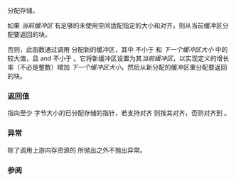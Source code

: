 {{cpp/experimental/pmr/monotonic_buffer_resource/title|do_allocate}}
{{cpp/experimental/lib extensions/pmr/monotonic_buffer_resource/navbar}}
{{ddcl|since=libfund_ts|1=
virtual void* do_allocate( std::size_t bytes, std::size_t alignment );
}}

分配存储。

如果 ''当前缓冲区'' 有足够的未使用空间适配指定的大小和对齐，则从当前缓冲区分配要返回的块。

否则，此函数通过调用 {{tt|upstream_resource()-&gt;allocate(n, m)}} 分配新的缓冲区，其中 {{tt|n}} 不小于 {{c|bytes}} 和 ''下一个缓冲区大小'' 中的较大值，且 and {{tt|m}} 不小于 {{c|alignment}}。它将新缓冲区设置为其''当前缓冲区''，以实现定义的增长率（不必是整数）增加 ''下一个缓冲区大小''，然后从新分配的缓冲区重分配要返回的块。

===返回值===
指向至少 {{c|bytes}} 字节大小的已分配存储的指针，若支持对齐 {{c|alignment}} 则按其对齐，否则对齐到 {{c|alignof(std::max_align_t)}}。

===异常===
除了调用上游内存资源的 {{tt|allocate()}} 所抛出之外不抛出异常。

===参阅===
{{dsc begin}}
{{dsc inc|cpp/experimental/memory_resource/dsc allocate}}
{{dsc inc|cpp/experimental/memory_resource/dsc do_allocate}}
{{dsc end}}